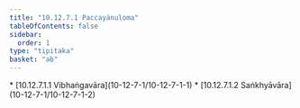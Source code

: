 ```yaml
---
title: "10.12.7.1 Paccayānuloma"
tableOfContents: false
sidebar:
  order: 1
type: "tipitaka"
basket: "ab"
---
```



<DynamicBreadcrumb />



<TableOfContents>
* [10.12.7.1.1 Vibhaṅgavāra](10-12-7-1/10-12-7-1-1)
* [10.12.7.1.2 Saṅkhyāvāra](10-12-7-1/10-12-7-1-2)
</TableOfContents>